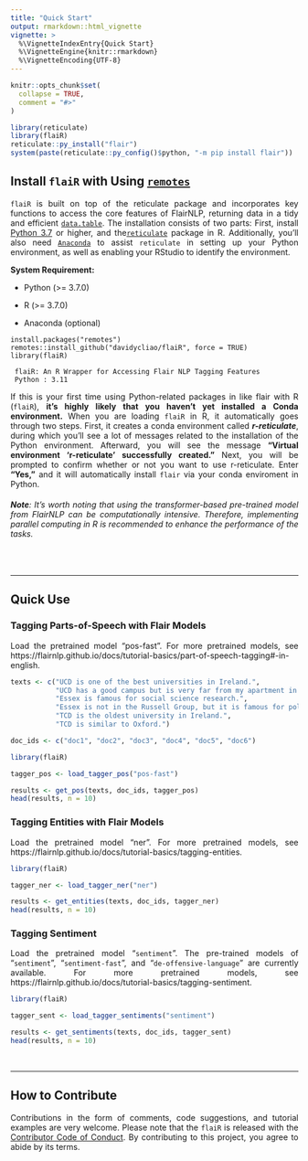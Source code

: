 ```yaml
---
title: "Quick Start"
output: rmarkdown::html_vignette
vignette: >
  %\VignetteIndexEntry{Quick Start}
  %\VignetteEngine{knitr::rmarkdown}
  %\VignetteEncoding{UTF-8}
---
```


```r
knitr::opts_chunk$set(
  collapse = TRUE,
  comment = "#>"
)
```

```r
library(reticulate)
library(flaiR)
reticulate::py_install("flair")
system(paste(reticulate::py_config()$python, "-m pip install flair"))
```

## Install `flaiR` with Using [`remotes`](https://github.com/r-lib/remotes)

<div style="text-align: justify">

`flaiR` is built on top of the reticulate package and incorporates key functions to access the core features of FlairNLP, returning data in a tidy and efficient [`data.table`](https://cran.r-project.org/web/packages/data.table/index.html). The installation consists of two parts: First, install [Python 3.7](https://www.python.org/downloads/) or higher, and the[`reticulate`](https://rstudio.github.io/reticulate/) package in R. Additionally, you'll also need [`Anaconda`](Anaconda) to assist `reticulate` in setting up your Python environment, as well as enabling your RStudio to identify the environment.

__System Requirement:__

- Python (>= 3.7.0)

- R (>= 3.7.0)

- Anaconda (optional)

```
install.packages("remotes")
remotes::install_github("davidycliao/flaiR", force = TRUE)
library(flaiR)
```
```
 flaiR: An R Wrapper for Accessing Flair NLP Tagging Features      
 Python : 3.11  
```

If this is your first time using Python-related packages in like flair with R (`flaiR`), __it's highly likely that you haven't yet installed a Conda environment.__ When you are loading `flaiR` in R, it automatically goes through two steps. First, it creates a conda environment called ___r-reticulate___, during which you'll see a lot of messages related to the installation of the Python environment. Afterward, you will see the message __"Virtual environment 'r-reticulate' successfully created."__ Next, you will be prompted to confirm whether or not you want to use r-reticulate. Enter __"Yes,"__ and it will automatically install `flair` via your conda enviroment in Python.


###### ___Note___: It's worth noting that using the transformer-based pre-trained model from FlairNLP can be computationally intensive. Therefore, implementing parallel computing in R is recommended to enhance the performance of the tasks.



&nbsp;


</div>

-----

## Quick Use

### __Tagging Parts-of-Speech with Flair Models__

<div style="text-align: justify">

Load the pretrained model "pos-fast". For more pretrained models, see https://flairnlp.github.io/docs/tutorial-basics/part-of-speech-tagging#-in-english. 

</div>

```r
texts <- c("UCD is one of the best universities in Ireland.",
           "UCD has a good campus but is very far from my apartment in Dublin.",
           "Essex is famous for social science research.",
           "Essex is not in the Russell Group, but it is famous for political science research and in 1994 Group.",
           "TCD is the oldest university in Ireland.",
           "TCD is similar to Oxford.")

doc_ids <- c("doc1", "doc2", "doc3", "doc4", "doc5", "doc6")
```

```r
library(flaiR)
```

```r
tagger_pos <- load_tagger_pos("pos-fast")
```

```r
results <- get_pos(texts, doc_ids, tagger_pos)
head(results, n = 10)
```


### __Tagging Entities with Flair Models__

<div style="text-align: justify">

Load the pretrained model "ner". For more pretrained models, see https://flairnlp.github.io/docs/tutorial-basics/tagging-entities.

</div>

```r
library(flaiR)
```

```r
tagger_ner <- load_tagger_ner("ner")
```

```r
results <- get_entities(texts, doc_ids, tagger_ner)
head(results, n = 10)
```

### __Tagging Sentiment__

<div style="text-align: justify">
Load the pretrained model "`sentiment`". The pre-trained models of "`sentiment`", "`sentiment-fast`", and "`de-offensive-language`" are currently available. For more pretrained models, see https://flairnlp.github.io/docs/tutorial-basics/tagging-sentiment.

</div>

```r
library(flaiR)
```

```r
tagger_sent <- load_tagger_sentiments("sentiment")
```


```r
results <- get_sentiments(texts, doc_ids, tagger_sent)
head(results, n = 10)
```

&nbsp;

-----


## How to Contribute

<div style="text-align: justify">

Contributions in the form of comments, code suggestions, and tutorial examples are very welcome. Please note that the `flaiR` is released with the [Contributor Code of Conduct](https://github.com/davidycliao/flaiR/blob/master/CONDUCT.md). By contributing to this project, you agree to abide by its terms.

</div>




